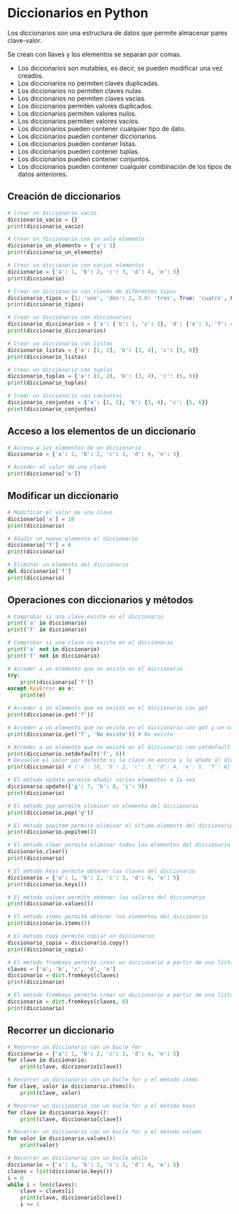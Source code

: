 # Diccionarios en Python

Los diccionarios son una estructura de datos que permite almacenar pares clave-valor.

Se crean con llaves y los elementos se separan por comas.

- Los diccionarios son mutables, es decir, se pueden modificar una vez creados.
- Los diccionarios no permiten claves duplicadas.
- Los diccionarios no permiten claves nulas.
- Los diccionarios no permiten claves vacías.
- Los diccionarios permiten valores duplicados.
- Los diccionarios permiten valores nulos.
- Los diccionarios permiten valores vacíos.
- Los diccionarios pueden contener cualquier tipo de dato.
- Los diccionarios pueden contener diccionarios.
- Los diccionarios pueden contener listas.
- Los diccionarios pueden contener tuplas.
- Los diccionarios pueden contener conjuntos.
- Los diccionarios pueden contener cualquier combinación de los tipos de datos anteriores.

## Creación de diccionarios

```python
# Crear un diccionario vacío
diccionario_vacio = {}
print(diccionario_vacio)

# Crear un diccionario con un solo elemento
diccionario_un_elemento = {'a': 1}
print(diccionario_un_elemento)

# Crear un diccionario con varios elementos
diccionario = {'a': 1, 'b': 2, 'c': 3, 'd': 4, 'e': 5}
print(diccionario)

# Crear un diccionario con claves de diferentes tipos
diccionario_tipos = {1: 'uno', 'dos': 2, 3.0: 'tres', True: 'cuatro', False: 'cinco', 0: 'seis'}
print(diccionario_tipos)

# Crear un diccionario con diccionarios
diccionario_diccionarios = {'a': {'b': 1, 'c': 2}, 'd': {'e': 3, 'f': 4}, 'g': {'h': 5, 'i': 6}}
print(diccionario_diccionarios)

# Crear un diccionario con listas
diccionario_listas = {'a': [1, 2], 'b': [3, 4], 'c': [5, 6]}
print(diccionario_listas)

# Crear un diccionario con tuplas
diccionario_tuplas = {'a': (1, 2), 'b': (3, 4), 'c': (5, 6)}
print(diccionario_tuplas)

# Crear un diccionario con conjuntos
diccionario_conjuntos = {'a': {1, 2}, 'b': {3, 4}, 'c': {5, 6}}
print(diccionario_conjuntos)
```

## Acceso a los elementos de un diccionario

```python
# Acceso a los elementos de un diccionario
diccionario = {'a': 1, 'b': 2, 'c': 3, 'd': 4, 'e': 5}

# Acceder al valor de una clave
print(diccionario['a'])
```

## Modificar un diccionario

```python
# Modificar el valor de una clave
diccionario['a'] = 10
print(diccionario)

# Añadir un nuevo elemento al diccionario
diccionario['f'] = 6
print(diccionario)

# Eliminar un elemento del diccionario
del diccionario['f']
print(diccionario)
```

## Operaciones con diccionarios y métodos

```python
# Comprobar si una clave existe en el diccionario
print('a' in diccionario)
print('f' in diccionario)

# Comprobar si una clave no existe en el diccionario
print('a' not in diccionario)
print('f' not in diccionario)

# Acceder a un elemento que no existe en el diccionario
try:
    print(diccionario['f'])
except KeyError as e:
    print(e)

# Acceder a un elemento que no existe en el diccionario con get
print(diccionario.get('f'))

# Acceder a un elemento que no existe en el diccionario con get y un valor por defecto
print(diccionario.get('f', 'No existe')) # No existe

# Acceder a un elemento que no existe en el diccionario con setdefault
print(diccionario.setdefault('f', 6)) 
# Devuelve el valor por defecto si la clave no existe y lo añade al diccionario
print(diccionario) # {'a': 10, 'b': 2, 'c': 3, 'd': 4, 'e': 5, 'f': 6}

# El método update permite añadir varios elementos a la vez
diccionario.update({'g': 7, 'h': 8, 'i': 9})
print(diccionario)

# El método pop permite eliminar un elemento del diccionario
print(diccionario.pop('g'))

# El método popitem permite eliminar el último elemento del diccionario
print(diccionario.popitem())

# El método clear permite eliminar todos los elementos del diccionario
diccionario.clear()
print(diccionario)

# El método keys permite obtener las claves del diccionario
diccionario = {'a': 1, 'b': 2, 'c': 3, 'd': 4, 'e': 5}
print(diccionario.keys())

# El método values permite obtener los valores del diccionario
print(diccionario.values())

# El método items permite obtener los elementos del diccionario
print(diccionario.items())

# El método copy permite copiar un diccionario
diccionario_copia = diccionario.copy()
print(diccionario_copia)

# El método fromkeys permite crear un diccionario a partir de una lista de claves
claves = ['a', 'b', 'c', 'd', 'e']
diccionario = dict.fromkeys(claves)
print(diccionario)

# El método fromkeys permite crear un diccionario a partir de una lista de claves con un valor por defecto
diccionario = dict.fromkeys(claves, 0)
print(diccionario)
```

## Recorrer un diccionario

```python
# Recorrer un diccionario con un bucle for
diccionario = {'a': 1, 'b': 2, 'c': 3, 'd': 4, 'e': 5}
for clave in diccionario:
    print(clave, diccionario[clave])

# Recorrer un diccionario con un bucle for y el método items
for clave, valor in diccionario.items():
    print(clave, valor)

# Recorrer un diccionario con un bucle for y el método keys
for clave in diccionario.keys():
    print(clave, diccionario[clave])

# Recorrer un diccionario con un bucle for y el método values
for valor in diccionario.values():
    print(valor)

# Recorrer un diccionario con un bucle while
diccionario = {'a': 1, 'b': 2, 'c': 3, 'd': 4, 'e': 5}
claves = list(diccionario.keys())
i = 0
while i < len(claves):
    clave = claves[i]
    print(clave, diccionario[clave])
    i += 1
```